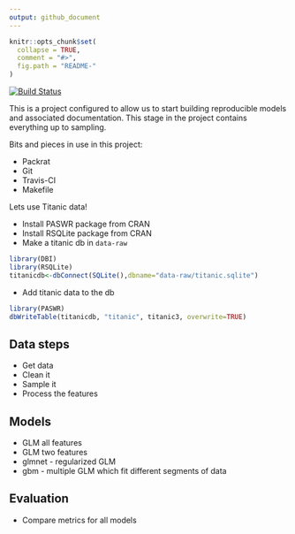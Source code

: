 ```yaml
---
output: github_document
---
```


<!-- README.md is generated from README.Rmd. Please edit that file -->

```r
knitr::opts_chunk$set(
  collapse = TRUE,
  comment = "#>",
  fig.path = "README-"
)
```
[![Build Status](https://travis-ci.org/stephlocke/ReproducibleGLM-step1.svg?branch=master)](https://travis-ci.org/stephlocke/ReproducibleGLM-step1)

This is a project configured to allow us to start building reproducible models and associated documentation. This stage in the project contains everything up to sampling.

Bits and pieces in use in this project:

- Packrat
- Git
- Travis-CI
- Makefile

Lets use Titanic data!

- Install PASWR package from CRAN
- Install RSQLite package from CRAN
- Make a titanic db in `data-raw`

```r
library(DBI)
library(RSQLite)
titanicdb<-dbConnect(SQLite(),dbname="data-raw/titanic.sqlite")
```

- Add titanic data to the db

```r
library(PASWR)
dbWriteTable(titanicdb, "titanic", titanic3, overwrite=TRUE)
```


## Data steps
- Get data
- Clean it
- Sample it
- Process the features

## Models
- GLM all features
- GLM two features
- glmnet - regularized GLM
- gbm - multiple GLM which fit different segments of data

## Evaluation
- Compare metrics for all models
